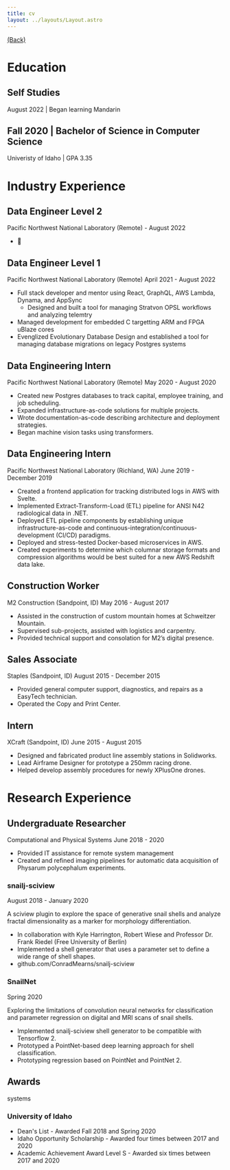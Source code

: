 ```yaml
---
title: cv
layout: ../layouts/Layout.astro
---
```


[(Back)](..)

# Education

## Self Studies
August 2022 | Began learning Mandarin

## Fall 2020 | Bachelor of Science in Computer Science
Univeristy of Idaho | GPA 3.35

# Industry Experience

## Data Engineer Level 2
Pacific Northwest National Laboratory (Remote) - August 2022
- 🐌

## Data Engineer Level 1
Pacific Northwest National Laboratory (Remote) April 2021 - August 2022
- Full stack developer and mentor using React, GraphQL, AWS Lambda, Dynama, and AppSync
    - Designed and built a tool for managing Stratvon OPSL workflows and analyzing telemtry
- Managed development for embedded C targetting ARM and FPGA uBlaze cores
- Evenglized Evolutionary Database Design and established a tool for managing database migrations on legacy Postgres systems


## Data Engineering Intern 
Pacific Northwest National Laboratory (Remote) May 2020 - August 2020
- Created new Postgres databases to track capital, employee training, and job scheduling.
- Expanded infrastructure-as-code solutions for multiple projects.
- Wrote documentation-as-code describing architecture and deployment strategies.
- Began machine vision tasks using transformers.

## Data Engineering Intern 
Pacific Northwest National Laboratory (Richland, WA) June 2019 - December 2019
- Created a frontend application for tracking distributed logs in AWS with Svelte.
- Implemented Extract-Transform-Load (ETL) pipeline for ANSI N42 radiological data in .NET.
- Deployed ETL pipeline components by establishing unique infrastructure-as-code and continuous-integration/continuous-development (CI/CD) paradigms.
- Deployed and stress-tested Docker-based microservices in AWS.
- Created experiments to determine which columnar storage formats and compression algorithms would be best suited for a new AWS Redshift data lake.

## Construction Worker
M2 Construction (Sandpoint, ID) May 2016 - August 2017
- Assisted in the construction of custom mountain homes at Schweitzer Mountain.
- Supervised sub-projects, assisted with logistics and carpentry.
- Provided technical support and consolation for M2’s digital presence.

## Sales Associate
Staples (Sandpoint, ID) August 2015 - December 2015
- Provided general computer support, diagnostics, and repairs as a EasyTech technician.
- Operated the Copy and Print Center.

## Intern
XCraft (Sandpoint, ID) June 2015 - August 2015
- Designed and fabricated product line assembly stations in Solidworks.
- Lead Airframe Designer for prototype a 250mm racing drone.
- Helped develop assembly procedures for newly XPlusOne drones.

# Research Experience

## Undergraduate Researcher
Computational and Physical Systems June 2018 - 2020
- Provided IT assistance for remote system management
- Created and refined imaging pipelines for automatic data acquisition of Physarum polycephalum experiments.

### snailj-sciview
August 2018 - January 2020

A sciview plugin to explore the space of generative snail shells and analyze fractal dimensionality as a marker for
morphology differentiation.
- In collaboration with Kyle Harrington, Robert Wiese and Professor Dr. Frank Riedel (Free University of Berlin)
- Implemented a shell generator that uses a parameter set to define a wide range of shell shapes.
- github.com/ConradMearns/snailj-sciview

### SnailNet 
Spring 2020

Exploring the limitations of convolution neural networks for classification and parameter regression on digital and MRI
scans of snail shells.
- Implemented snailj-sciview shell generator to be compatible with Tensorflow 2.
- Prototyped a PointNet-based deep learning approach for shell classification.
- Prototyping regression based on PointNet and PointNet 2.


## Awards
systems
### University of Idaho
- Dean's List - Awarded Fall 2018 and Spring 2020
- Idaho Opportunity Scholarship - Awarded four times between 2017 and 2020
- Academic Achievement Award Level S - Awarded six times between 2017 and 2020